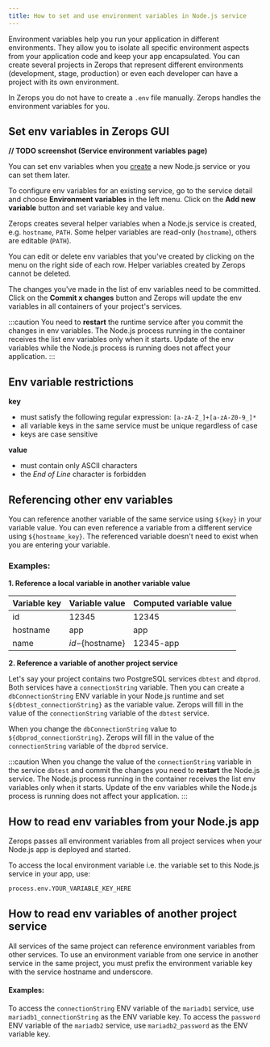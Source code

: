 ```yaml
---
title: How to set and use environment variables in Node.js service
---
```


Environment variables help you run your application in different environments. They allow you to isolate all specific environment aspects from your application code and keep your app encapsulated. You can create several projects in Zerops that represent different environments (development, stage, production) or even each developer can have a project with its own environment.

In Zerops you do not have to create a `.env` file manually. Zerops handles the environment variables for you.

## Set env variables in Zerops GUI

**// TODO screenshot (Service environment variables page)**

You can set env variables when you [create](/nodejs/how-to/create) a new Node.js service or you can set them later.

To configure env variables for an existing service, go to the service detail and choose **Environment variables** in the left menu. Click on the **Add new variable** button and set variable key and value. 

Zerops creates several helper variables when a Node.js service is created, e.g. `hostname`, `PATH`. Some helper variables are read-only (`hostname`), others are editable (`PATH`).

You can edit or delete env variables that you've created by clicking on the menu on the right side of each row. Helper variables created by Zerops cannot be deleted.

The changes you've made in the list of env variables need to be committed. Click on the **Commit x changes** button and Zerops will update the env variables in all containers of your project's services. 

:::caution
You need to **restart** the runtime service after you commit the changes in env variables. The Node.js process running in the container receives the list env variables only when it starts. Update of the env variables while the Node.js process is running does not affect your application. 
:::
 
## Env variable restrictions

**key**

* must satisfy the following regular expression: `[a-zA-Z_]+[a-zA-Z0-9_]*` 
* all variable keys in the same service must be unique regardless of case
* keys are case sensitive

**value**

* must contain only ASCII characters 
* the *End of Line* character is forbidden

## Referencing other env variables

You can reference another variable of the same service using `${key}` in your variable value. You can even reference a variable from a different service using `${hostname_key}`. The referenced variable doesn't need to exist when you are entering your variable.

### Examples:

**1. Reference a local variable in another variable value**

| Variable key | Variable value    | Computed variable value |
| ------------ | ----------------- | ----------------------- |
| id           | 12345             | 12345                   |
| hostname     | app               | app                     |
| name         | ${id}-${hostname} | 12345-app               |

**2. Reference a variable of another project service**

Let's say your project contains two PostgreSQL services `dbtest` and `dbprod`. Both services have a `connectionString` variable. Then you can create a `dbConnectionString` ENV variable in your Node.js runtime and set `${dbtest_connectionString}` as the variable value. Zerops will fill in the value of the `connectionString` variable of the `dbtest` service.

When you change the `dbConnectionString` value to `${dbprod_connectionString}`. Zerops will fill in the value of the `connectionString` variable of the `dbprod` service.

:::caution
When you change the value of the `connectionString` variable in the service `dbtest` and commit the changes you need to **restart** the Node.js service. The Node.js process running in the container receives the list env variables only when it starts. Update of the env variables while the Node.js process is running does not affect your application. 
:::

## How to read env variables from your Node.js app

Zerops passes all environment variables from all project services when your Node.js app is deployed and started.

To access the local environment variable i.e. the variable set to this Node.js service in your app, use:

```sh
process.env.YOUR_VARIABLE_KEY_HERE 
```

## How to read env variables of another project service 

All services of the same project can reference environment variables from other services. To use an environment variable from one service in another service in the same project, you must prefix the environment variable key with the service hostname and underscore.

#### Examples:

To access the `connectionString` ENV variable of the `mariadb1` service, use `mariadb1_connectionString` as the ENV variable key. 
To access the `password` ENV variable of the `mariadb2` service, use `mariadb2_password` as the ENV variable key.




